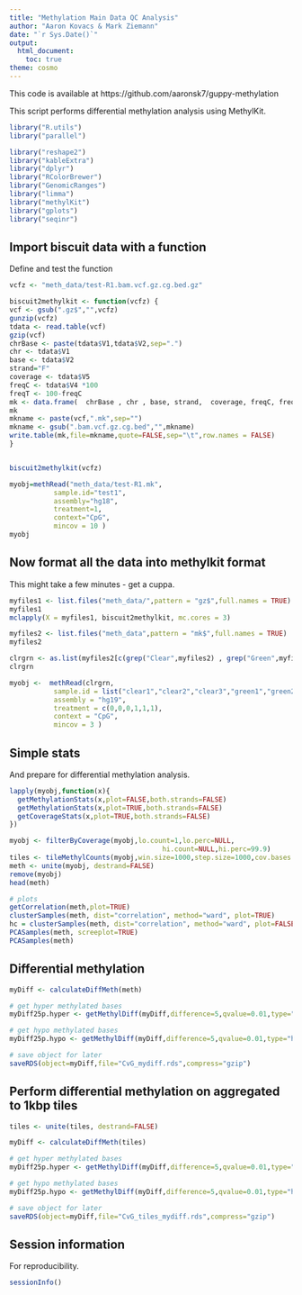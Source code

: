```yaml
---
title: "Methylation Main Data QC Analysis"
author: "Aaron Kovacs & Mark Ziemann"
date: "`r Sys.Date()`"
output:
  html_document:
    toc: true
theme: cosmo
---
```


This code is available at https://github.com/aaronsk7/guppy-methylation


This script performs differential methylation analysis using MethylKit.

```r

library("R.utils")
library("parallel")

library("reshape2")
library("kableExtra")
library("dplyr")
library("RColorBrewer")
library("GenomicRanges")
library("limma")
library("methylKit")
library("gplots")
library("seqinr")

```


## Import biscuit data with a function

Define and test the function

```r

vcfz <- "meth_data/test-R1.bam.vcf.gz.cg.bed.gz"

biscuit2methylkit <- function(vcfz) {
vcf <- gsub(".gz$","",vcfz)
gunzip(vcfz)
tdata <- read.table(vcf)
gzip(vcf)
chrBase <- paste(tdata$V1,tdata$V2,sep=".")
chr <- tdata$V1
base <- tdata$V2
strand="F"
coverage <- tdata$V5
freqC <- tdata$V4 *100 
freqT <- 100-freqC 
mk <- data.frame(  chrBase , chr , base, strand,  coverage, freqC, freqT )
mk
mkname <- paste(vcf,".mk",sep="")
mkname <- gsub(".bam.vcf.gz.cg.bed","",mkname)
write.table(mk,file=mkname,quote=FALSE,sep="\t",row.names = FALSE)
}


biscuit2methylkit(vcfz)

myobj=methRead("meth_data/test-R1.mk",
           sample.id="test1",
           assembly="hg18",
           treatment=1,
           context="CpG",
           mincov = 10 )
myobj


```

## Now format all the data into methylkit format

This might take a few minutes - get a cuppa.

```r

myfiles1 <- list.files("meth_data/",pattern = "gz$",full.names = TRUE)
myfiles1
mclapply(X = myfiles1, biscuit2methylkit, mc.cores = 3)

myfiles2 <- list.files("meth_data",pattern = "mk$",full.names = TRUE)
myfiles2

clrgrn <- as.list(myfiles2[c(grep("Clear",myfiles2) , grep("Green",myfiles2))])
clrgrn

myobj <-  methRead(clrgrn,
           sample.id = list("clear1","clear2","clear3","green1","green2","green3"),
           assembly = "hg19",
           treatment = c(0,0,0,1,1,1),
           context = "CpG",
           mincov = 3 )


```

## Simple stats

And prepare for differential methylation analysis.

```r

lapply(myobj,function(x){
  getMethylationStats(x,plot=FALSE,both.strands=FALSE)
  getMethylationStats(x,plot=TRUE,both.strands=FALSE)
  getCoverageStats(x,plot=TRUE,both.strands=FALSE)
})

myobj <- filterByCoverage(myobj,lo.count=1,lo.perc=NULL,
                                      hi.count=NULL,hi.perc=99.9)
tiles <- tileMethylCounts(myobj,win.size=1000,step.size=1000,cov.bases = 10)
meth <- unite(myobj, destrand=FALSE)
remove(myobj)
head(meth)

# plots
getCorrelation(meth,plot=TRUE)
clusterSamples(meth, dist="correlation", method="ward", plot=TRUE)
hc = clusterSamples(meth, dist="correlation", method="ward", plot=FALSE)
PCASamples(meth, screeplot=TRUE)
PCASamples(meth)

```


## Differential methylation


```r

myDiff <- calculateDiffMeth(meth)

# get hyper methylated bases
myDiff25p.hyper <- getMethylDiff(myDiff,difference=5,qvalue=0.01,type="hyper")

# get hypo methylated bases
myDiff25p.hypo <- getMethylDiff(myDiff,difference=5,qvalue=0.01,type="hypo")

# save object for later
saveRDS(object=myDiff,file="CvG_mydiff.rds",compress="gzip")

```



## Perform differential methylation on aggregated to 1kbp tiles

```r

tiles <- unite(tiles, destrand=FALSE)

myDiff <- calculateDiffMeth(tiles)

# get hyper methylated bases
myDiff25p.hyper <- getMethylDiff(myDiff,difference=5,qvalue=0.01,type="hyper")

# get hypo methylated bases
myDiff25p.hypo <- getMethylDiff(myDiff,difference=5,qvalue=0.01,type="hypo")

# save object for later
saveRDS(object=myDiff,file="CvG_tiles_mydiff.rds",compress="gzip")


```


## Session information


For reproducibility.

```r
sessionInfo()
```